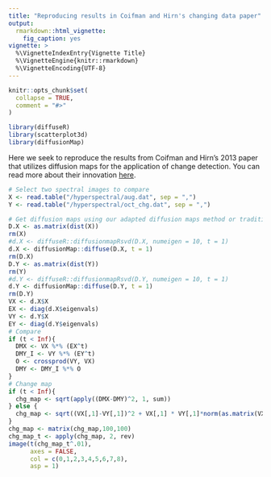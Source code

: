 ```yaml
---
title: "Reproducing results in Coifman and Hirn's changing data paper"
output:
  rmarkdown::html_vignette:
    fig_caption: yes
vignette: >
  %\VignetteIndexEntry{Vignette Title}
  %\VignetteEngine{knitr::rmarkdown}
  %\VignetteEncoding{UTF-8}
---
```


```r
knitr::opts_chunk$set(
  collapse = TRUE,
  comment = "#>"
)
```

```r
library(diffuseR)
library(scatterplot3d)
library(diffusionMap)
```

Here we seek to reproduce the results from Coifman and Hirn's 2013 paper that utilizes diffusion maps for the application of change detection. You can read more about their innovation [here](https://arxiv.org/abs/1209.0245). 

```r
# Select two spectral images to compare 
X <- read.table("/hyperspectral/aug.dat", sep = ",")
Y <- read.table("/hyperspectral/oct_chg.dat", sep = ",")

# Get diffusion maps using our adapted diffusion maps method or traditional
D.X <- as.matrix(dist(X))
rm(X)
#d.X <- diffuseR::diffusionmapRsvd(D.X, numeigen = 10, t = 1)
d.X <- diffusionMap::diffuse(D.X, t = 1)
rm(D.X)
D.Y <- as.matrix(dist(Y))
rm(Y)
#d.Y <- diffuseR::diffusionmapRsvd(D.Y, numeigen = 10, t = 1)
d.Y <- diffusionMap::diffuse(D.Y, t = 1)
rm(D.Y)
VX <- d.X$X
EX <- diag(d.X$eigenvals)
VY <- d.Y$X
EY <- diag(d.Y$eigenvals)
# Compare
if (t < Inf){
  DMX <- VX %*% (EX^t)
  DMY_I <- VY %*% (EY^t)
  O <- crossprod(VY, VX)
  DMY <- DMY_I %*% O
}
# Change map 
if (t < Inf){
  chg_map <- sqrt(apply((DMX-DMY)^2, 1, sum))
} else {
  chg_map <- sqrt((VX[,1]-VY[,1])^2 + VX[,1] * VY[,1]*norm(as.matrix(VX[,1]-VY[,1]),type="2")^2)
}
chg_map <- matrix(chg_map,100,100)
chg_map_t <- apply(chg_map, 2, rev)
image(t(chg_map_t^.01), 
      axes = FALSE, 
      col = c(0,1,2,3,4,5,6,7,8),
      asp = 1)
```
